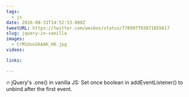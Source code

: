 ```yaml
---
tags:
  - js
date: 2016-08-31T14:52:53.000Z
tweetURL: https://twitter.com/wesbos/status/770997793871855617
slug: jquery-in-vanilla
images:
  - CrMiUusUkAAK_H6.jpg
videos:

links:

---
```

🔥 jQuery's .one() in vanilla JS: Set once boolean in addEventListener() to unbind after the first event.
